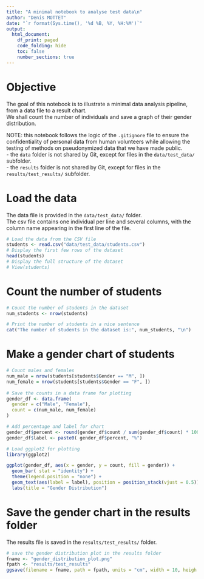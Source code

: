 ```yaml
---
title: "A minimal notebook to analyse test data\n"
author: "Denis MOTTET"
date: "`r format(Sys.time(), '%d %B, %Y, %H:%M')`"
output:
  html_document:
    df_print: paged
    code_folding: hide
    toc: false
    number_sections: true
---
```


# Objective
The goal of this notebook is to illustrate a minimal data analysis pipeline, from a data file to a result chart.   
We shall count the number of individuals and save a graph of their gender distribution. 


NOTE: this notebook follows the logic of the `.gitignore` file to ensure the confidentiality of personal data from human volunteers while allowing the testing of methods on pseudonymized data that we have made public.  
- the `data` folder is not shared by Git, except for files in the `data/test_data/` subfolder.  
- the `results` folder is not shared by Git, except for files in the `results/test_results/` subfolder.  


# Load the data
The data file is provided in the `data/test_data/` folder.  
The csv file contains one individual per line and several columns, with the column name appearing in the first line of the file.

```r
# Load the data from the CSV file
students <- read.csv("data/test_data/students.csv")
# Display the first few rows of the dataset
head(students)
# Display the full structure of the dataset
# View(students)
```




# Count the number of students
```r
# Count the number of students in the dataset
num_students <- nrow(students)

# Print the number of students in a nice sentence 
cat("The number of students in the dataset is:", num_students, "\n")
``` 

# Make a gender chart of students

```r
# Count males and females
num_male = nrow(students[students$Gender == "M", ])
num_female = nrow(students[students$Gender == "F", ])
  
# Save the counts in a data frame for plotting
gender_df <- data.frame(
  gender = c("Male", "Female"),
  count = c(num_male, num_female)
)

# Add percentage and label for chart
gender_df$percent <- round(gender_df$count / sum(gender_df$count) * 100, 1)
gender_df$label <- paste0( gender_df$percent, "%")

# Load ggplot2 for plotting
library(ggplot2)

ggplot(gender_df, aes(x = gender, y = count, fill = gender)) +
  geom_bar( stat = "identity") +
  theme(legend.position = "none") +
  geom_text(aes(label = label), position = position_stack(vjust = 0.5)) +
  labs(title = "Gender Distribution")

```


# Save the gender chart in the results folder

The results file is saved in the `results/test_results/` folder. 

```r
# save the gender distribution plot in the results folder
fname <- "gender_distribution_plot.png"
fpath <- "results/test_results"
ggsave(filename = fname, path = fpath, units = "cm", width = 10, heigh = 5, scale = 1.5 )

``` 



